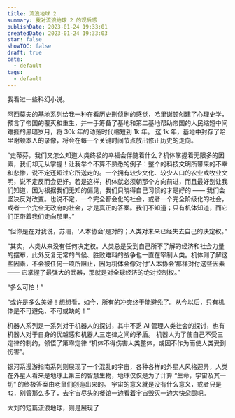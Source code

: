 ```yaml
---
title: 流浪地球 2
summary: 我对流浪地球 2 的观后感
publishDate: 2023-01-24 19:33:01
createdDate: 2023-01-24 19:33:03
star: false
showTOC: false
draft: true
cate:
  - default
tags:
  - default
---
```


我看过一些科幻小说。

阿西莫夫的基地系列给我一种在看历史刑侦剧的感觉，哈里谢顿创建了心理史学，预言了帝国的覆灭和重生，并一手筹备了基地和第二基地帮助帝国的人民缩短中间难捱的黑暗岁月，将 30k 年的动荡时代缩短到 1k 年。
这 1k 年，基地中封存了哈里谢顿本人的录像，将会在每一个关键时间节点放出修正历史的走向。

<Quote>

“史蒂芬，我们又怎么知道人类终极的幸福会伴随着什么？机体掌握着无限多的因素，我们却无从掌握！让我举个不算不熟悉的例子：整个的科技文明所带来的不幸和悲惨，说不定还超过它所送走的。一个拥有较少文化、较少人口的农业或牧业文明，说不定反而会更好。若是这样，机体就必须朝那个方向前进，而且最好别让我们知道，因为根据我们无知的偏见，我们只晓得自己习惯的才是好的
——
我们会坚决反对改变。也说不定，一个完全都会化的社会，或者一个完全阶级化的社会，或者一个完全无政府的社会，才是真正的答案。我们不知道；只有机体知道，而它们正带着我们走向那里。”

“但你是在对我说，苏珊，‘人本协会’是对的；人类对未来已经失去自己的决定权。”

“其实，人类从来没有任何决定权。人类总是受到自己所不了解的经济和社会力量的摆布，此外反复无常的气候、胜败难料的战争也一直在宰制人类。机体则了解这些因素，不会被任何一项所阻止，因为机体会像对付‘人本协会’那样对付这些因素
—— 它掌握了最强大的武器，那就是对全球经济的绝对控制权。”

“多么可怕！”

“或许是多么美好！想想看，如今，所有的冲突终于能避免了。从今以后，只有机体是不可避免、不可或缺的！”

</Quote>

机器人系列是一系列对于机器人的探讨，其中不乏 AI 管理人类社会的探讨，也有机器人对于自身的优越感和机器人三定律之间的矛盾。
机器人为了使自己不受三定律的制约，领悟了第零定律 “机体不得伤害人类整体，或因不作为而使人类受到伤害”。

银河系漫游指南系列则展现了一个混乱的宇宙，各种各样的外星人风格迥异，人类在外星人看来是地球上第三的智慧生物，地球仅仅是为了计算 “生命，宇宙及其一切” 的终极答案由老鼠们创造出来的。
宇宙的意义就是没有什么意义，或者只是 `42`，别管那么多了，去宇宙尽头的餐馆一边看着宇宙毁灭一边大快朵颐吧。

大刘的短篇流浪地球，则是展现了
